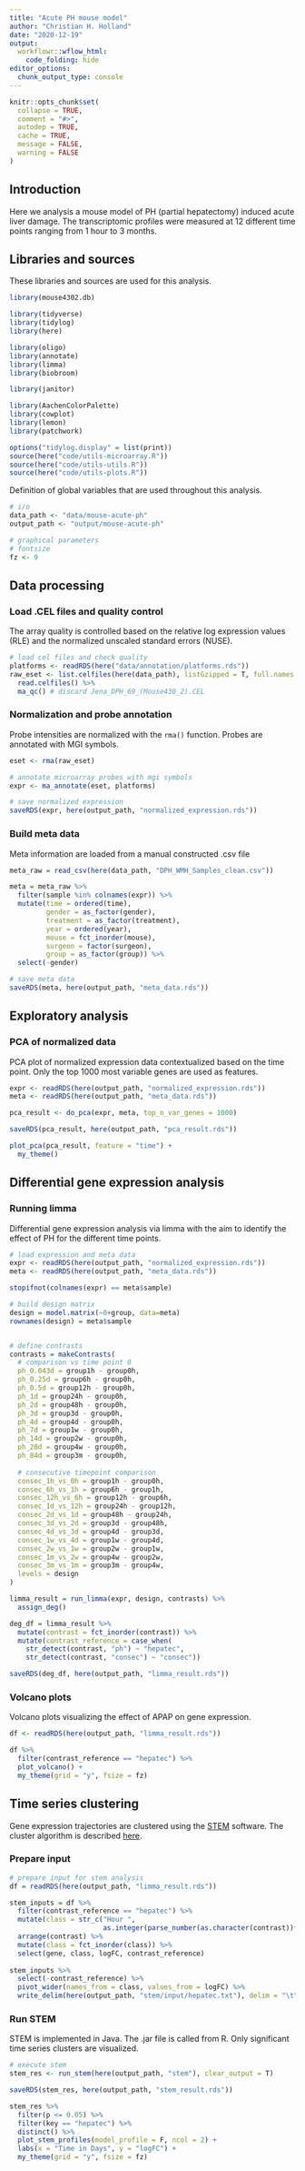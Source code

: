 ```yaml
---
title: "Acute PH mouse model"
author: "Christian H. Holland"
date: "2020-12-19"
output: 
  workflowr::wflow_html:
    code_folding: hide
editor_options:
  chunk_output_type: console
---
```


```r
knitr::opts_chunk$set(
  collapse = TRUE,
  comment = "#>",
  autodep = TRUE,
  cache = TRUE,
  message = FALSE,
  warning = FALSE
)
```

## Introduction
Here we analysis a mouse model of PH (partial hepatectomy) induced acute liver damage. The transcriptomic profiles were measured at 12 different time points ranging from 1 hour to 3 months.

## Libraries and sources
These libraries and sources are used for this analysis.
```r
library(mouse4302.db)

library(tidyverse)
library(tidylog)
library(here)

library(oligo)
library(annotate)
library(limma)
library(biobroom)

library(janitor)

library(AachenColorPalette)
library(cowplot)
library(lemon)
library(patchwork)

options("tidylog.display" = list(print))
source(here("code/utils-microarray.R"))
source(here("code/utils-utils.R"))
source(here("code/utils-plots.R"))
```

Definition of global variables that are used throughout this analysis.
```r
# i/o
data_path <- "data/mouse-acute-ph"
output_path <- "output/mouse-acute-ph"

# graphical parameters
# fontsize
fz <- 9
```

## Data processing
### Load .CEL files and quality control
The array quality is controlled based on the relative log expression values (RLE) and the normalized unscaled standard errors (NUSE).
```r
# load cel files and check quality
platforms <- readRDS(here("data/annotation/platforms.rds"))
raw_eset <- list.celfiles(here(data_path), listGzipped = T, full.names = T) %>%
  read.celfiles() %>%
  ma_qc() # discard Jena_DPH_69_(Mouse430_2).CEL
```

### Normalization and probe annotation
Probe intensities are normalized with the `rma()` function. Probes are annotated with MGI symbols.
```r
eset <- rma(raw_eset)

# annotate microarray probes with mgi symbols
expr <- ma_annotate(eset, platforms)

# save normalized expression
saveRDS(expr, here(output_path, "normalized_expression.rds"))
```

### Build meta data
Meta information are loaded from a manual constructed .csv file
```r
meta_raw = read_csv(here(data_path, "DPH_WMH_Samples_clean.csv"))

meta = meta_raw %>% 
  filter(sample %in% colnames(expr)) %>%
  mutate(time = ordered(time),
         gender = as_factor(gender),
         treatment = as_factor(treatment),
         year = ordered(year),
         mouse = fct_inorder(mouse),
         surgeon = factor(surgeon),
         group = as_factor(group)) %>%
  select(-gender)

# save meta data
saveRDS(meta, here(output_path, "meta_data.rds"))
```

## Exploratory analysis
### PCA of normalized data
PCA plot of normalized expression data contextualized based on the time point. Only the top 1000 most variable genes are used as features.
```r
expr <- readRDS(here(output_path, "normalized_expression.rds"))
meta <- readRDS(here(output_path, "meta_data.rds"))

pca_result <- do_pca(expr, meta, top_n_var_genes = 1000)

saveRDS(pca_result, here(output_path, "pca_result.rds"))

plot_pca(pca_result, feature = "time") +
  my_theme()
```

## Differential gene expression analysis
### Running limma
Differential gene expression analysis via limma with the aim to identify the effect of PH for the different time points.
```r
# load expression and meta data
expr <- readRDS(here(output_path, "normalized_expression.rds"))
meta <- readRDS(here(output_path, "meta_data.rds"))

stopifnot(colnames(expr) == meta$sample)

# build design matrix
design = model.matrix(~0+group, data=meta)
rownames(design) = meta$sample


# define contrasts
contrasts = makeContrasts(
  # comparison vs time point 0
  ph_0.043d = group1h - group0h,
  ph_0.25d = group6h - group0h,
  ph_0.5d = group12h - group0h,
  ph_1d = group24h - group0h,
  ph_2d = group48h - group0h,
  ph_3d = group3d - group0h,
  ph_4d = group4d - group0h,
  ph_7d = group1w - group0h,
  ph_14d = group2w - group0h,
  ph_28d = group4w - group0h,
  ph_84d = group3m - group0h,
  
  # consecutive timepoint comparison
  consec_1h_vs_0h = group1h - group0h,
  consec_6h_vs_1h = group6h - group1h,
  consec_12h_vs_6h = group12h - group6h,
  consec_1d_vs_12h = group24h - group12h,
  consec_2d_vs_1d = group48h - group24h,
  consec_3d_vs_2d = group3d - group48h,
  consec_4d_vs_3d = group4d - group3d,
  consec_1w_vs_4d = group1w - group4d,
  consec_2w_vs_1w = group2w - group1w,
  consec_1m_vs_2w = group4w - group2w,
  consec_3m_vs_1m = group3m - group4w,
  levels = design
)

limma_result = run_limma(expr, design, contrasts) %>%
  assign_deg()

deg_df = limma_result %>%
  mutate(contrast = fct_inorder(contrast)) %>%
  mutate(contrast_reference = case_when(
    str_detect(contrast, "ph") ~ "hepatec",
    str_detect(contrast, "consec") ~ "consec"))

saveRDS(deg_df, here(output_path, "limma_result.rds"))
```

### Volcano plots
Volcano plots visualizing the effect of APAP on gene expression.
```r
df <- readRDS(here(output_path, "limma_result.rds"))

df %>%
  filter(contrast_reference == "hepatec") %>%
  plot_volcano() +
  my_theme(grid = "y", fsize = fz)
```

## Time series clustering
Gene expression trajectories are clustered using the [STEM](http://www.cs.cmu.edu/~jernst/stem/) software. The cluster algorithm is described [here](https://bmcbioinformatics.biomedcentral.com/articles/10.1186/1471-2105-7-191).

### Prepare input
```r
# prepare input for stem analysis
df = readRDS(here(output_path, "limma_result.rds"))

stem_inputs = df %>%
  filter(contrast_reference == "hepatec") %>%
  mutate(class = str_c("Hour ", 
                       as.integer(parse_number(as.character(contrast))*24))) %>%
  arrange(contrast) %>%
  mutate(class = fct_inorder(class)) %>%
  select(gene, class, logFC, contrast_reference)
  
stem_inputs %>%
  select(-contrast_reference) %>%
  pivot_wider(names_from = class, values_from = logFC) %>% 
  write_delim(here(output_path, "stem/input/hepatec.txt"), delim = "\t")
```

### Run STEM
STEM is implemented in Java. The .jar file is called from R. Only significant time series clusters are visualized.
```r
# execute stem
stem_res <- run_stem(here(output_path, "stem"), clear_output = T)

saveRDS(stem_res, here(output_path, "stem_result.rds"))

stem_res %>%
  filter(p <= 0.05) %>%
  filter(key == "hepatec") %>%
  distinct() %>%
  plot_stem_profiles(model_profile = F, ncol = 2) +
  labs(x = "Time in Days", y = "logFC") +
  my_theme(grid = "y", fsize = fz)
```
